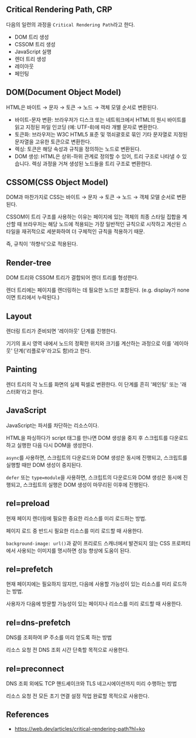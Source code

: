 ## Critical Rendering Path, CRP

다음의 일련의 과정을 `Critical Rendering Path`라고 한다.

- DOM 트리 생성
- CSSOM 트리 생성
- JavaScript 실행
- 렌더 트리 생성
- 레이아웃
- 페인팅

## DOM(Document Object Model)

HTML은 바이트 → 문자 → 토큰 → 노드 → 객체 모델 순서로 변환된다.

- 바이트-문자 변환: 브라우저가 디스크 또는 네트워크에서 HTML의 원시 바이트를 읽고 지정된 파일 인코딩 (예: UTF-8)에 따라 개별 문자로 변환한다.
- 토큰화: 브라우저는 W3C HTML5 표준 및 꺾쇠괄호로 묶인 기타 문자열로 지정된 문자열을 고유한 토큰으로 변환한다.
- 렉싱: 토큰은 해당 속성과 규칙을 정의하는 노드로 변환된다.
- DOM 생성: HTML은 상위-하위 관계로 정의할 수 있어, 트리 구조로 나타낼 수 있습니다. 렉싱 과정을 거쳐 생성된 노드들을 트리 구조로 변환한다.

## CSSOM(CSS Object Model)

DOM과 마찬가지로 CSS는 바이트 → 문자 → 토큰 → 노드 → 객체 모델 순서로 변환된다.

CSSOM이 트리 구조를 사용하는 이유는 페이지에 있는 객체의 최종 스타일 집합을 계산할 때 브라우저는 해당 노드에 적용되는 가장 일반적인 규칙으로 시작하고 계산된 스타일을 재귀적으로 세분화하여 더 구체적인 규칙을 적용하기 때문.

즉, 규칙이 '하향식'으로 적용된다.

## Render-tree

DOM 트리와 CSSOM 트리가 결합되어 렌더 트리를 형성한다.

렌더 트리에는 페이지를 렌더링하는 데 필요한 노드만 포함된다. (e.g. display가 none이면 트리에서 누락된다.)

## Layout

렌더링 트리가 준비되면 '레이아웃' 단계를 진행한다.

기기의 표시 영역 내에서 노드의 정확한 위치와 크기를 계산하는 과정으로 이를 '레이아웃' 단계('리플로우'라고도 함)라고 한다.

## Painting

렌더 트리의 각 노드를 화면의 실제 픽셀로 변환한다. 이 단계를 흔히 '페인팅' 또는 '래스터화'라고 한다.

## JavaScript

JavaScript는 파서를 차단하는 리소스이다.

HTML을 파싱하다가 script 태그를 만나면 DOM 생성을 중지 후 스크립트를 다운로드하고 실행한 다음 다시 DOM을 생성한다.

`async`를 사용하면, 스크립트의 다운로드와 DOM 생성은 동시에 진행되고, 스크립트를 실행할 때만 DOM 생성이 중지된다.

`defer` 또는 `type=module`을 사용하면, 스크립트의 다운로드와 DOM 생성은 동시에 진행되고, 스크립트의 실행은 DOM 생성이 마무리된 이후에 진행된다.

## rel=preload

현재 페이지 렌더링에 필요한 중요한 리소스를 미리 로드하는 방법.

페이지 로드 중 반드시 필요한 리소스를 미리 로드할 때 사용한다.

`background-image: url()`과 같이 프리로드 스캐너에서 발견되지 않는 CSS 프로퍼티에서 사용되는 이미지를 명시하면 성능 향상에 도움이 된다.

## rel=prefetch

현재 페이지에는 필요하지 않지만, 다음에 사용할 가능성이 있는 리소스를 미리 로드하는 방법.

사용자가 다음에 방문할 가능성이 있는 페이지나 리소스를 미리 로드할 때 사용한다.

## rel=dns-prefetch

DNS를 조회하여 IP 주소를 미리 얻도록 하는 방법

리소스 요청 전 DNS 조회 시간 단축할 목적으로 사용한다.

## rel=preconnect

DNS 조회 외에도 TCP 핸드셰이크와 TLS 네고시에이션까지 미리 수행하는 방법

리소스 요청 전 모든 초기 연결 설정 작업 완료할 목적으로 사용한다.

## References

- https://web.dev/articles/critical-rendering-path?hl=ko
